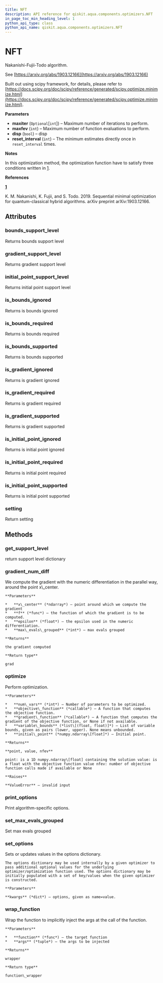 ```yaml
---
title: NFT
description: API reference for qiskit.aqua.components.optimizers.NFT
in_page_toc_min_heading_level: 1
python_api_type: class
python_api_name: qiskit.aqua.components.optimizers.NFT
---
```


# NFT

<Class id="qiskit.aqua.components.optimizers.NFT" github="https://github.com/qiskit-community/qiskit-aqua/tree/stable/0.7/qiskit/aqua/components/optimizers/nft.py" signature="NFT(maxiter=None, maxfev=1024, disp=False, reset_interval=32)">
  Nakanishi-Fujii-Todo algorithm.

  See [https://arxiv.org/abs/1903.12166](https://arxiv.org/abs/1903.12166)

  Built out using scipy framework, for details, please refer to [https://docs.scipy.org/doc/scipy/reference/generated/scipy.optimize.minimize.html](https://docs.scipy.org/doc/scipy/reference/generated/scipy.optimize.minimize.html).

  **Parameters**

  *   **maxiter** (`Optional`\[`int`]) – Maximum number of iterations to perform.
  *   **maxfev** (`int`) – Maximum number of function evaluations to perform.
  *   **disp** (`bool`) – disp
  *   **reset\_interval** (`int`) – The minimum estimates directly once in `reset_interval` times.

  **Notes**

  In this optimization method, the optimization function have to satisfy three conditions written in [1](#id2).

  **References**

  **[1](#id1)**

  K. M. Nakanishi, K. Fujii, and S. Todo. 2019. Sequential minimal optimization for quantum-classical hybrid algorithms. arXiv preprint arXiv:1903.12166.

  ## Attributes

  ### bounds\_support\_level

  <Attribute id="qiskit.aqua.components.optimizers.NFT.bounds_support_level">
    Returns bounds support level
  </Attribute>

  ### gradient\_support\_level

  <Attribute id="qiskit.aqua.components.optimizers.NFT.gradient_support_level">
    Returns gradient support level
  </Attribute>

  ### initial\_point\_support\_level

  <Attribute id="qiskit.aqua.components.optimizers.NFT.initial_point_support_level">
    Returns initial point support level
  </Attribute>

  ### is\_bounds\_ignored

  <Attribute id="qiskit.aqua.components.optimizers.NFT.is_bounds_ignored">
    Returns is bounds ignored
  </Attribute>

  ### is\_bounds\_required

  <Attribute id="qiskit.aqua.components.optimizers.NFT.is_bounds_required">
    Returns is bounds required
  </Attribute>

  ### is\_bounds\_supported

  <Attribute id="qiskit.aqua.components.optimizers.NFT.is_bounds_supported">
    Returns is bounds supported
  </Attribute>

  ### is\_gradient\_ignored

  <Attribute id="qiskit.aqua.components.optimizers.NFT.is_gradient_ignored">
    Returns is gradient ignored
  </Attribute>

  ### is\_gradient\_required

  <Attribute id="qiskit.aqua.components.optimizers.NFT.is_gradient_required">
    Returns is gradient required
  </Attribute>

  ### is\_gradient\_supported

  <Attribute id="qiskit.aqua.components.optimizers.NFT.is_gradient_supported">
    Returns is gradient supported
  </Attribute>

  ### is\_initial\_point\_ignored

  <Attribute id="qiskit.aqua.components.optimizers.NFT.is_initial_point_ignored">
    Returns is initial point ignored
  </Attribute>

  ### is\_initial\_point\_required

  <Attribute id="qiskit.aqua.components.optimizers.NFT.is_initial_point_required">
    Returns is initial point required
  </Attribute>

  ### is\_initial\_point\_supported

  <Attribute id="qiskit.aqua.components.optimizers.NFT.is_initial_point_supported">
    Returns is initial point supported
  </Attribute>

  ### setting

  <Attribute id="qiskit.aqua.components.optimizers.NFT.setting">
    Return setting
  </Attribute>

  ## Methods

  ### get\_support\_level

  <Function id="qiskit.aqua.components.optimizers.NFT.get_support_level" signature="NFT.get_support_level()">
    return support level dictionary
  </Function>

  ### gradient\_num\_diff

  <Function id="qiskit.aqua.components.optimizers.NFT.gradient_num_diff" signature="static NFT.gradient_num_diff(x_center, f, epsilon, max_evals_grouped=1)">
    We compute the gradient with the numeric differentiation in the parallel way, around the point x\_center.

    **Parameters**

    *   **x\_center** (*ndarray*) – point around which we compute the gradient
    *   **f** (*func*) – the function of which the gradient is to be computed.
    *   **epsilon** (*float*) – the epsilon used in the numeric differentiation.
    *   **max\_evals\_grouped** (*int*) – max evals grouped

    **Returns**

    the gradient computed

    **Return type**

    grad
  </Function>

  ### optimize

  <Function id="qiskit.aqua.components.optimizers.NFT.optimize" signature="NFT.optimize(num_vars, objective_function, gradient_function=None, variable_bounds=None, initial_point=None)">
    Perform optimization.

    **Parameters**

    *   **num\_vars** (*int*) – Number of parameters to be optimized.
    *   **objective\_function** (*callable*) – A function that computes the objective function.
    *   **gradient\_function** (*callable*) – A function that computes the gradient of the objective function, or None if not available.
    *   **variable\_bounds** (*list\[(float, float)]*) – List of variable bounds, given as pairs (lower, upper). None means unbounded.
    *   **initial\_point** (*numpy.ndarray\[float]*) – Initial point.

    **Returns**

    **point, value, nfev**

    point: is a 1D numpy.ndarray\[float] containing the solution value: is a float with the objective function value nfev: number of objective function calls made if available or None

    **Raises**

    **ValueError** – invalid input
  </Function>

  ### print\_options

  <Function id="qiskit.aqua.components.optimizers.NFT.print_options" signature="NFT.print_options()">
    Print algorithm-specific options.
  </Function>

  ### set\_max\_evals\_grouped

  <Function id="qiskit.aqua.components.optimizers.NFT.set_max_evals_grouped" signature="NFT.set_max_evals_grouped(limit)">
    Set max evals grouped
  </Function>

  ### set\_options

  <Function id="qiskit.aqua.components.optimizers.NFT.set_options" signature="NFT.set_options(**kwargs)">
    Sets or updates values in the options dictionary.

    The options dictionary may be used internally by a given optimizer to pass additional optional values for the underlying optimizer/optimization function used. The options dictionary may be initially populated with a set of key/values when the given optimizer is constructed.

    **Parameters**

    **kwargs** (*dict*) – options, given as name=value.
  </Function>

  ### wrap\_function

  <Function id="qiskit.aqua.components.optimizers.NFT.wrap_function" signature="static NFT.wrap_function(function, args)">
    Wrap the function to implicitly inject the args at the call of the function.

    **Parameters**

    *   **function** (*func*) – the target function
    *   **args** (*tuple*) – the args to be injected

    **Returns**

    wrapper

    **Return type**

    function\_wrapper
  </Function>
</Class>

